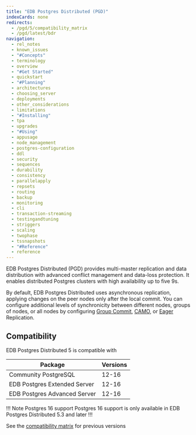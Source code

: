 ```yaml
---
title: "EDB Postgres Distributed (PGD)"
indexCards: none
redirects:
  - /pgd/5/compatibility_matrix
  - /pgd/latest/bdr
navigation:
  - rel_notes
  - known_issues
  - "#Concepts"
  - terminology
  - overview
  - "#Get Started"
  - quickstart
  - "#Planning"
  - architectures
  - choosing_server
  - deployments
  - other_considerations
  - limitations
  - "#Installing"
  - tpa
  - upgrades
  - "#Using"
  - appusage
  - node_management
  - postgres-configuration
  - ddl
  - security
  - sequences
  - durability
  - consistency
  - parallelapply
  - repsets
  - routing
  - backup
  - monitoring
  - cli
  - transaction-streaming
  - testingandtuning
  - striggers
  - scaling
  - twophase
  - tssnapshots
  - "#Reference"
  - reference
---
```



EDB Postgres Distributed (PGD) provides multi-master replication and data distribution with advanced conflict management and data-loss protection. It enables distributed Postgres clusters with high availability up to five 9s.

By default, EDB Postgres Distributed uses asynchronous replication, applying changes on
the peer nodes only after the local commit. You can configure additional levels of synchronicity between different nodes, groups of nodes, or all nodes by configuring
[Group Commit](durability/group-commit), [CAMO](durability/camo), or
[Eager](consistency/eager) Replication.

## Compatibility

EDB Postgres Distributed 5 is compatible with

 Package | Versions
-------- | ------------
Community PostgreSQL | 12-16
EDB Postgres Extended Server | 12-16
EDB Postgres Advanced Server | 12-16

!!! Note Postgres 16 support
Postgres 16 support is only available in EDB Postgres Distributed 5.3 and later
!!!

See the [compatibility matrix](/pgd/4/#compatibility-matrix) for previous versions

